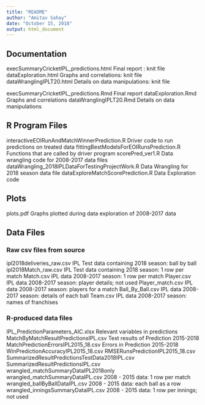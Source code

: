 ```yaml
---
title: "README"
author: "Amitav Sahay"
date: "October 15, 2018"
output: html_document
---
```


## Documentation

execSummaryCricketIPL_predictions.html  Final report : knit file
dataExploration.html                    Graphs and correlations: knit file
dataWranglingIPLT20.html                Details on data manipulations: knit file

execSummaryCricketIPL_predictions.Rmd   Final report
dataExploration.Rmd                     Graphs and correlations
dataWranglingIPLT20.Rmd                 Details on data manipulations

## R Program Files

interactiveEOIRunAndMatchWinnerPrediction.R Driver code to run predictions on treated data
fittingBestModelsForEOIRunsPrediction.R     Functions that are called by driver program
scorePred_ver1.R                            Data wrangling code for 2008-2017 data files
dataWrangling_2018IPLDataForTestingProjectWork.R Data Wrangling for 2018 season data file
dataExploreMatchScorePrediction.R           Data Exploration code

## Plots
plots.pdf         Graphs plotted during data exploration of 2008-2017 data

## Data Files

### Raw csv files from source

ipl2018deliveries_raw.csv         IPL Test data containing 2018 season: ball by ball
ipl2018Match_raw.csv              IPL Test data containing 2018 season: 1 row per match
Match.csv                         IPL data 2008-2017 season: 1 row per match
Player.csv                        IPL data 2008-2017 season: player details; not used
Player_match.csv                  IPL data 2008-2017 season: players for a match
Ball_By_Ball.csv                  IPL data 2008-2017 season: details of each ball
Team.csv                          IPL data 2008-2017 season: names of franchises


### R-produced data files

IPL_PredictionParameters_AIC.xlsx               Relevant variables in predictions
MatchByMatchResultPredictionsIPL.csv            Test results of Prediction 2015-2018
MatchPredictionErrorsIPL2015_18.csv             Errors in Prediction 2015-2018
WinPredictionAccuracyIPL2015_18.csv
RMSERunsPredictionIPL2015_18.csv
SummarizedResultPredictionsTestData2018IPL.csv
SummarizedResultPredictionsIPL.csv
wrangled_matchSummaryDataIPL2018only
wrangled_matchSummaryDataIPL.csv                2008 - 2015 data: 1 row per match
wrangled_ballByBallDataIPL.csv                  2008 - 2015 data: each ball as a row
wrangled_inningsSummaryDataIPL.csv              2008 - 2015 data: 1 row per innings; not used


